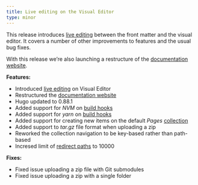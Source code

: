 ```yaml
---
title: Live editing on the Visual Editor
type: minor
---
```

This release introduces [live editing](/documentation/articles/what-are-visual-data-previews/) between the front matter and the visual editor. It covers a number of other improvements to features and the usual bug fixes.

With this release we’re also launching a restructure of the [documentation website](/documentation/).

**Features:**

* Introduced [live editing](/documentation/articles/what-are-visual-data-previews/) on Visual Editor
* Restructured the [documentation website](/documentation/)
* Hugo updated to 0.88.1
* Added support for *NVM* on [build hooks](/documentation/articles/extending-your-build-process-with-hooks/)
* Added support for *yarn* on [build hooks](/documentation/articles/extending-your-build-process-with-hooks/)
* Added support for creating new items on the default *Pages* [collection](/documentation/articles/define-your-collections/)
* Added support to *tar.gz* file format when uploading a zip
* Reworked the collection navigation to be key-based rather than path-based
* Incresed limit of [redirect paths](/documentation/articles/configuring-custom-routing/) to 10000

**Fixes:**

* Fixed issue uploading a zip file with Git submodules
* Fixed issue uploading a zip with a single folder

